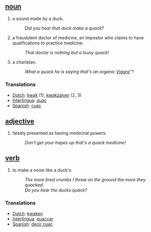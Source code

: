 == [[noun]] ==
# a sound made by a duck.
#:''Did you hear that duck make a quack?''
# a fraudulent doctor of medicine, an impostor who claims to have qualifications to practice medicine.
#:''That doctor is nothing but a lousy quack!''
# a charlatan.
#:''What a quack he is saying that's an organic [[Viagra]]&#8482;!'' 

=== Translations ===
*[[Dutch]]: [[kwak]] (1), [[kwakzalver]] (2, 3)
*[[Interlingua]]: [[quac]]
*[[Spanish]]: [[cuac]]

== [[adjective]] ==
# falsely presented as having medicinal powers.
#:''Don't get your hopes up that's a quack medicine!''

== [[verb]] ==
# to make a noise like a duck's.
#:''The more bred crumbs I threw on the ground the more they quacked.''
#:''Do you hear the ducks quack?''

=== Translations ===
*[[Dutch]]: [[kwaken]]
*[[Interlingua]]: [[quaccar]]
*[[Spanish]]: [[decir cuac]]